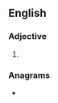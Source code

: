 ==English==

===Adjective===
{{head|en|comparative adjective}}

# {{en-comparative of|corny}}

===Anagrams===
* {{anagrams|en|a=ceinorr|Corrine}}